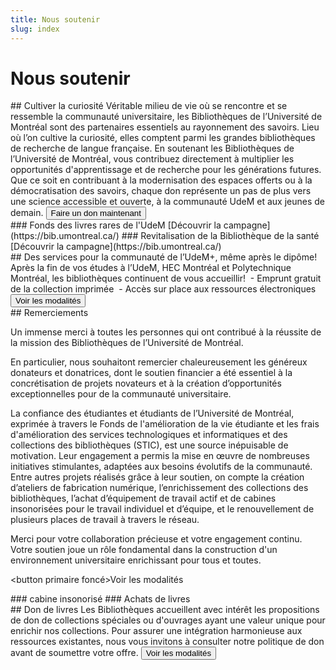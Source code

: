 ```yaml
---
title: Nous soutenir
slug: index
---
```


# Nous soutenir

<Section fond bleu pâle>
  <Hero icône>
    ## Cultiver la curiosité Véritable milieu de vie où se rencontre et se ressemble la communauté universitaire, les Bibliothèques de l’Université de Montréal sont des partenaires essentiels au rayonnement des savoirs. Lieu où l’on cultive la curiosité, elles comptent parmi les grandes bibliothèques de recherche de langue française. En soutenant les Bibliothèques de l’Université de Montréal, vous contribuez directement à multiplier les opportunités d'apprentissage et de recherche pour les générations futures. Que ce soit en contribuant à la modernisation des espaces offerts ou à la démocratisation des savoirs, chaque don représente un pas de plus vers une science accessible et ouverte, à la communauté UdeM et aux jeunes de demain.
    <button primaire foncé>
      Faire un don maintenant
    </button>
  </Hero>
</Section>

<Section fond vert foncé>
  <Hero cartes photo>
    ### Fonds des livres rares de l'UdeM [Découvrir la campagne](https://bib.umontreal.ca/) ### Revitalisation de la Bibliothèque de la santé [Découvrir la campagne](https://bib.umontreal.ca/)
  </Hero>
</Section>

<Section fond bleu très pâle>
  <Hero icône>
    ## Des services pour la communauté de l’UdeM+, même après le dipôme! Après la fin de vos études à l’UdeM, HEC Montréal et Polytechnique Montréal, les bibliothèques continuent de vous accueillir!  - Emprunt gratuit de la collection imprimée  - Accès sur place aux ressources électroniques
    <button secondaire foncé>
      Voir les modalités
    </button>
  </Hero>
</Section>

<Section fond rose>
<Hero icône>
## Remerciements

Un immense merci à toutes les personnes qui ont contribué à la réussite de la mission des Bibliothèques de l’Université de Montréal.

En particulier, nous souhaitont remercier chaleureusement les généreux donateurs et donatrices, dont le soutien financier a été essentiel à la concrétisation de projets novateurs et à la création d’opportunités exceptionnelles pour de la communauté universitaire.

La confiance des étudiantes et étudiants de l’Université de Montréal, exprimée à travers le Fonds de l'amélioration de la vie étudiante et les frais d'amélioration des services technologiques et informatiques et des collections des bibliothèques (STIC), est une source inépuisable de motivation. Leur engagement a permis la mise en œuvre de nombreuses initiatives stimulantes, adaptées aux besoins évolutifs de la communauté. Entre autres projets réalisés grâce à leur soutien, on compte la création d’ateliers de fabrication numérique, l’enrichissement des collections des bibliothèques, l’achat d’équipement de travail actif et de cabines insonorisées pour le travail individuel et d’équipe, et le renouvellement de plusieurs places de travail à travers le réseau.

Merci pour votre collaboration précieuse et votre engagement continu. Votre soutien joue un rôle fondamental dans la construction d'un environnement universitaire enrichissant pour tous et toutes.

<button primaire foncé>Voir les modalités</button> 
</Hero>
</Section>

<Section fond rose pâle>
  <Hero cartes photo info en hover>
    ### cabine insonorisé ### Achats de livres
  </Hero>
</Section>

<Section fond bleu très pâle>
  <Hero icône>
    ## Don de livres Les Bibliothèques accueillent avec intérêt les propositions de don de collections spéciales ou d'ouvrages ayant une valeur unique pour enrichir nos collections. Pour assurer une intégration harmonieuse aux ressources existantes, nous vous invitons à consulter notre politique de don avant de soumettre votre offre.
    <button secondaire foncé>
      Voir les modalités
    </button>
  </Hero>
</Section>

